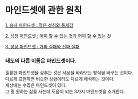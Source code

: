 # 마인드셋에 관한 원칙

[1. 승자 마인드셋 : 작은 성취와 통제감](/life/mindset/1)

[2. 성장 마인드셋 : 어찌 할 수 있는 것과 어찌 할 수 없는 것](/life/mindset/2)

[3. 성장 마인드셋 : 가짜 실패와 진짜 실패](/life/mindset/3)

### 태도의 다른 이름은 마인드셋이다.

훌륭한 마인드셋을 갖추는 것은 세상을 바라보는 방식을 바꾸는 것이다.\
다르게 표현하면 비슷한 상황이라도 다르게 해석하는 것이다.\
세상에는 수많은 마인드셋이 있다.\
그 중 원하는 삶을 사는데 도움이 되는 3가지 마인드셋을 소개한다.

